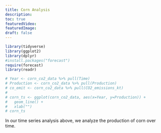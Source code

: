 ```yaml
---
title: Corn Analysis
description:
toc: true
featuredVideo:
featuredImage:
draft: false
---
```


```r
library(tidyverse)
library(ggplot2)
library(dplyr)
#install.packages("forecast")
require(forecast)
library(readr)
```


```r

# Year <- corn_co2_data %>% pull(Time)
# Production <- corn_co2_data %>% pull(Production)
# co_emit <- corn_co2_data %>% pull(CO2_emissions_kt)
# 
# corn_ts <- ggplot(corn_co2_data, aes(x=Year, y=Production)) +
#   geom_line() + 
#   xlab("")
# corn_ts

```
In our time series analysis above, we analyze the production of corn over time.
